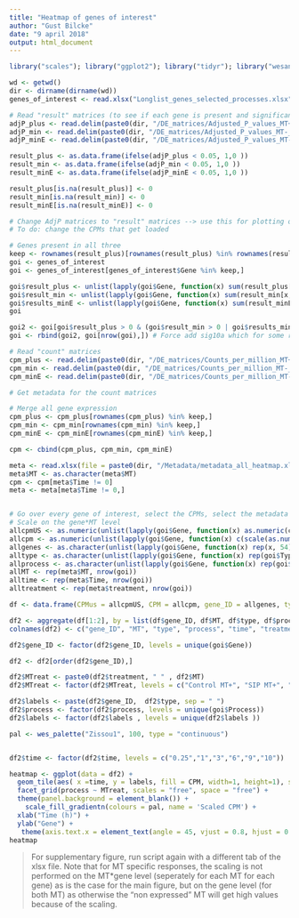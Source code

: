 ```yaml
---
title: "Heatmap of genes of interest"
author: "Gust Bilcke"
date: "9 april 2018"
output: html_document
---
```


```r
library("scales"); library("ggplot2"); library("tidyr"); library("wesanderson"); library("xlsx")

wd <- getwd()
dir <- dirname(dirname(wd))
genes_of_interest <- read.xlsx("Longlist_genes_selected_processes.xlsx", 1, stringsAsFactors = F)

# Read "result" matrices (to see if each gene is present and significant in each experiment)
adjP_plus <- read.delim(paste0(dir, "/DE_matrices/Adjusted_P_values_MT+.txt"), sep = "", stringsAsFactors = F)
adjP_min <- read.delim(paste0(dir, "/DE_matrices/Adjusted_P_values_MT-_Moeys.txt"), sep = "", stringsAsFactors = F)
adjP_minE <- read.delim(paste0(dir, "/DE_matrices/Adjusted_P_values_MT-_Cirri.txt"), sep = "", header = F, stringsAsFactors = F, row.names = 1)

result_plus <- as.data.frame(ifelse(adjP_plus < 0.05, 1,0 ))
result_min <- as.data.frame(ifelse(adjP_min < 0.05, 1,0 ))
result_minE <- as.data.frame(ifelse(adjP_minE < 0.05, 1,0 ))

result_plus[is.na(result_plus)] <- 0
result_min[is.na(result_min)] <- 0
result_minE[is.na(result_minE)] <- 0

# Change AdjP matrices to "result" matrices --> use this for plotting only significant genes in the heatmap
# To do: change the CPMs that get loaded

# Genes present in all three
keep <- rownames(result_plus)[rownames(result_plus) %in% rownames(result_min) & rownames(result_plus) %in% rownames(result_minE)]
goi <- genes_of_interest
goi <- genes_of_interest[genes_of_interest$Gene %in% keep,]

goi$result_plus <- unlist(lapply(goi$Gene, function(x) sum(result_plus[x,])))
goi$result_min <- unlist(lapply(goi$Gene, function(x) sum(result_min[x,])))
goi$results_minE <- unlist(lapply(goi$Gene, function(x) sum(result_minE[x,])))
goi

goi2 <- goi[goi$result_plus > 0 & (goi$result_min > 0 | goi$results_minE > 0),]
goi <- rbind(goi2, goi[nrow(goi),]) # Force add sig10a which for some reason dissapeared

# Read "count" matrices
cpm_plus <- read.delim(paste0(dir, "/DE_matrices/Counts_per_million_MT+.txt"), sep = "", stringsAsFactors = F)
cpm_min <- read.delim(paste0(dir, "/DE_matrices/Counts_per_million_MT-_Moeys.txt"), sep = "", stringsAsFactors = F)
cpm_minE <- read.delim(paste0(dir, "/DE_matrices/Counts_per_million_MT-_Cirri.txt"), sep = "", stringsAsFactors = F)

# Get metadata for the count matrices

# Merge all gene expression
cpm_plus <- cpm_plus[rownames(cpm_plus) %in% keep,]
cpm_min <- cpm_min[rownames(cpm_min) %in% keep,]
cpm_minE <- cpm_minE[rownames(cpm_minE) %in% keep,]

cpm <- cbind(cpm_plus, cpm_min, cpm_minE)

meta <- read.xlsx(file = paste0(dir, "/Metadata/metadata_all_heatmap.xlsx"), sheetIndex = 1)
meta$MT <- as.character(meta$MT)
cpm <- cpm[meta$Time != 0]
meta <- meta[meta$Time != 0,]


# Go over every gene of interest, select the CPMs, select the metadata
# Scale on the gene*MT level
allcpmUS <- as.numeric(unlist(lapply(goi$Gene, function(x) as.numeric(cpm[x,]))))
allcpm <- as.numeric(unlist(lapply(goi$Gene, function(x) c(scale(as.numeric(cpm[x,1:30])),scale(as.numeric(cpm[x,31:54]))))))
allgenes <- as.character(unlist(lapply(goi$Gene, function(x) rep(x, 54))))
alltype <- as.character(unlist(lapply(goi$Gene, function(x) rep(goi$Type[goi$Gene == x], 54))))
allprocess <- as.character(unlist(lapply(goi$Gene, function(x) rep(goi$Process[goi$Gene == x], 54))))
allMT <- rep(meta$MT, nrow(goi))
alltime <- rep(meta$Time, nrow(goi))
alltreatment <- rep(meta$treatment, nrow(goi))

df <- data.frame(CPMus = allcpmUS, CPM = allcpm, gene_ID = allgenes, type = alltype, process = allprocess, MT = allMT, time = alltime, treatment = alltreatment)

df2 <- aggregate(df[1:2], by = list(df$gene_ID, df$MT, df$type, df$process, df$time, df$treatment), mean)
colnames(df2) <- c("gene_ID", "MT", "type", "process", "time", "treatment", "CPMus", "CPM")

df2$gene_ID <- factor(df2$gene_ID, levels = unique(goi$Gene))

df2 <- df2[order(df2$gene_ID),]

df2$MTreat <- paste0(df2$treatment, " " , df2$MT)
df2$MTreat <- factor(df2$MTreat, levels = c("Control MT+", "SIP MT+", "Control MT-", "SIP MT-"))

df2$labels <- paste(df2$gene_ID,  df2$type, sep = " ")
df2$process <- factor(df2$process, levels = unique(goi$Process))
df2$labels <- factor(df2$labels , levels = unique(df2$labels ))

pal <- wes_palette("Zissou1", 100, type = "continuous")


df2$time <- factor(df2$time, levels = c("0.25","1","3","6","9","10"))

heatmap <- ggplot(data = df2) +
  geom_tile(aes( x =time, y = labels, fill = CPM, width=1, height=1), size = 0.95, colour = "white") +
  facet_grid(process ~ MTreat, scales = "free", space = "free") +
  theme(panel.background = element_blank()) +
    scale_fill_gradientn(colours = pal, name = 'Scaled CPM') +
  xlab("Time (h)") +
  ylab("Gene") +
   theme(axis.text.x = element_text(angle = 45, vjust = 0.8, hjust = 0.8, size = 15), axis.text.y = element_text(size = 12), strip.text = element_text(size = 15, family = "sans", ), axis.title = element_text(size = 18), legend.position="none", strip.text.y = element_text(angle = 0, hjust = 0), strip.background = element_blank()) 
heatmap
```

> For supplementary figure, run script again with a different tab of the xlsx file. Note that for MT specific responses, the scaling is not performed on the MT*gene level (seperately for each MT for each gene) as is the case for the main figure, but on the gene level (for both MT) as otherwise the "non expressed" MT will get high values because of the scaling.